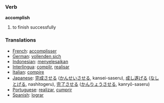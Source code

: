 === Verb ===
'''accomplish'''
# to finish successfully

=== Translations ===
*[[French]]: [[accomplisser]]
*[[German]]: [[vollenden sich]]
*[[Indonesian]]: [[selesai|menyelesaikan]]
*[[Interlingua]]: [[complir]], [[realisar]]
*[[Italian]]: [[compire]]
*[[Japanese]]: [[完成]]させる ([[かんせい]]させる, kansei-saseru), [[成し遂げる]] ([[なしとげる]], nashitogeru), [[完了]]させる ([[かんりょう]]させる, kanryō-saseru)
*[[Portuguese]]: [[realizar]], [[cumprir]]
*[[Spanish]]: [[lograr]]
